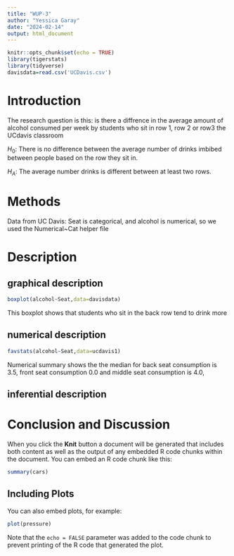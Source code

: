 ```yaml
---
title: "WUP-3"
author: "Yessica Garay"
date: "2024-02-14"
output: html_document
---
```


```r
knitr::opts_chunk$set(echo = TRUE)
library(tigerstats)
library(tidyverse)
davisdata=read.csv('UCDavis.csv')
```

# Introduction
The research question is this: is there a diffrence in the average amount of alcohol consumed per week by students who sit in row 1, row 2 or row3 the UCdavis classroom


$H_0$: There is no difference between the average number of drinks imbibed between people based on the row they sit in.

$H_A$: The average number drinks is different between at least two rows.


# Methods

Data from UC Davis: Seat is categorical, and alcohol is numerical, so we used the Numerical~Cat helper file

# Description 
## graphical description


```r
boxplot(alcohol~Seat,data=davisdata)
```

This boxplot shows that students who sit in the back row tend to drink more

## numerical description


```r
favstats(alcohol~Seat,data=ucdavis1)
```


Numerical summary shows the the median for back seat consumption is 3.5, front seat consumption 0.0 and middle seat consumption is 4.0,



## inferential description




# Conclusion and Discussion


When you click the **Knit** button a document will be generated that includes both content as well as the output of any embedded R code chunks within the document. You can embed an R code chunk like this:

```r
summary(cars)
```

## Including Plots

You can also embed plots, for example:

```r
plot(pressure)
```

Note that the `echo = FALSE` parameter was added to the code chunk to prevent printing of the R code that generated the plot.
